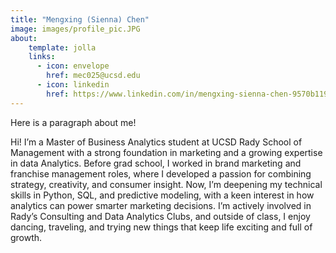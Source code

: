 ```yaml
---
title: "Mengxing (Sienna) Chen"
image: images/profile_pic.JPG
about: 
    template: jolla
    links: 
      - icon: envelope
        href: mec025@ucsd.edu
      - icon: linkedin
        href: https://www.linkedin.com/in/mengxing-sienna-chen-9570b1191/
---
```


Here is a paragraph about me!

Hi! I'm a Master of Business Analytics student at UCSD Rady School of Management with a strong foundation in marketing and a growing expertise in data Analytics. Before grad school, I worked in brand marketing and franchise management roles, where I developed a passion for combining strategy, creativity, and consumer insight. Now, I’m deepening my technical skills in Python, SQL, and predictive modeling, with a keen interest in how analytics can power smarter marketing decisions. I'm actively involved in Rady’s Consulting and Data Analytics Clubs, and outside of class, I enjoy dancing, traveling, and trying new things that keep life exciting and full of growth.


